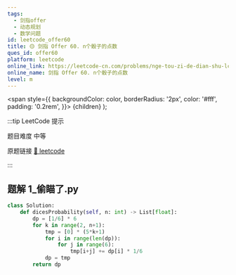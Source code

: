 ```yaml
---
tags:
  - 剑指offer
  - 动态规划
  - 数学问题
id: leetcode_offer60
title: 🟡 剑指 Offer 60. n个骰子的点数
ques_id: offer60
platform: leetcode
online_link: https://leetcode-cn.com/problems/nge-tou-zi-de-dian-shu-lcof/
online_name: 剑指 Offer 60. n个骰子的点数
level: m
---
```


  <span
    style={{
      backgroundColor: color,
      borderRadius: '2px',
      color: '#fff',
      padding: '0.2rem',
    }}>
    {children}
  </span>
);

:::tip LeetCode 提示

题目难度 <Highlight color="#ffc01e">中等</Highlight>

原题链接 [🔗 leetcode](https://leetcode-cn.com/problems/nge-tou-zi-de-dian-shu-lcof/)

:::



## 题解 1_偷瞄了.py

```py
class Solution:
    def dicesProbability(self, n: int) -> List[float]:
        dp = [1/6] * 6
        for k in range(2, n+1):
            tmp = [0] * (5*k+1)
            for i in range(len(dp)):
                for j in range(6):
                    tmp[i+j] += dp[i] * 1/6
            dp = tmp
        return dp
```


